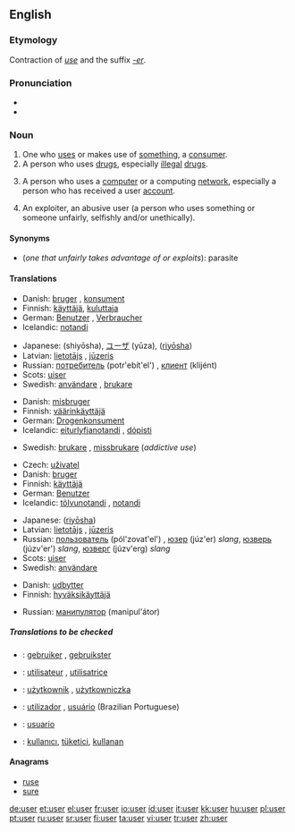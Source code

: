 ==English==

===Etymology===
Contraction of ''[[use]]'' and the suffix ''[[-er]]''.

===Pronunciation===
*{{audio|en-us-user.ogg|Audio (US)}}
*{{rhymes|uːzə(r)}}

===Noun===
{{en-noun}}

# One who [[use]]s or makes use of [[something]], a [[consumer]].
# A person who uses [[drug]]s, especially [[illegal]] [[drugs]].
# {{context|computing}} A person who uses a [[computer]] or a computing [[network]], especially a person who has received a user [[account]].
# {{pejorative}} An exploiter, an abusive user (a person who uses something or someone unfairly, selfishly and/or unethically).

====Synonyms====
*(''one that unfairly takes advantage of or exploits''): parasite

====Translations====
{{trans-top|one who uses something, a consumer}}
*Danish: [[bruger]] {{c}}, [[konsument]] {{c}}
*Finnish: [[käyttäjä]], [[kuluttaja]]
*German: [[Benutzer]] {{m}}, [[Verbraucher]] {{m}}
*Icelandic: [[notandi]] {{m}}
{{trans-mid}}
*Japanese: {{JAchar|[[使用者]]}} (shiyōsha), [[ユーザ]] (yūza), {{JAchar|[[Japanese]]}} ([[riyōsha]])
*Latvian: [[lietotājs]] {{m}}, [[jūzeris]] {{m}}
*Russian: [[потребитель]] (potr'ebít'el') {{m}}, [[клиент]] (klijént) {{m}}
*Scots: [[uiser]]
*Swedish: [[användare]] {{c}}, [[brukare]] {{c}}
{{trans-bottom}}

{{trans-top|one who uses drugs}}
*Danish: [[misbruger]] {{c}}
*Finnish: [[väärinkäyttäjä]]
*German: [[Drogenkonsument]] {{m}}
*Icelandic: [[eiturlyfjanotandi]] {{m}}, [[dópisti]] {{m}}
{{trans-mid}}
*Swedish: [[brukare]] {{c}}, [[missbrukare]] {{c}} (''addictive use'')
{{trans-bottom}}

{{trans-top|person who uses a computer}}
*Czech: [[uživatel]] {{m}}
*Danish: [[bruger]] {{c}}
*Finnish: [[käyttäjä]]
*German: [[Benutzer]] {{m}}
*Icelandic: [[tölvunotandi]] {{m}}, [[notandi]] {{m}}
{{trans-mid}}
*Japanese: {{JAchar|[[Japanese]]}} ([[riyōsha]])
*Latvian: [[lietotājs]] {{m}}, [[jūzeris]] {{m}}
*Russian: [[пользователь]] (pól'zovat'el') {{m}}, [[юзер]] (júz'er) {{m}} ''slang'', [[юзверь]] (júzv'er') {{m}} ''slang'', [[юзверг]] (júzv'erg) {{m}} ''slang''
*Scots: [[uiser]]
*Swedish: [[användare]] {{c}}
{{trans-bottom}}

{{trans-top|an exploiter}}
*Danish: [[udbytter]] {{c}}
*Finnish: [[hyväksikäyttäjä]]
{{trans-mid}}
*Russian: [[манипулятор]] (manipul'átor) {{m}}
{{trans-bottom}}

=====Translations to be checked=====
{{checktrans}}
*{{ttbc|Dutch}}: [[gebruiker]] {{m}}, [[gebruikster]] {{f}}
*{{ttbc|French}}: [[utilisateur]] {{m}}, [[utilisatrice]] {{f}}
*{{ttbc|Polish}}: [[użytkownik]] {{m}}, [[użytkowniczka]] {{f}}
*{{ttbc|Portuguese}}: [[utilizador]] {{m}}, [[usuário]] {{m}} (Brazilian Portuguese)
*{{ttbc|Spanish}}: [[usuario]] {{m}}
*{{ttbc|Turkish}}: [[kullanıcı]], [[tüketici]], [[kullanan]]

====Anagrams====
*[[ruse]]
*[[sure]]

[[de:user]]
[[et:user]]
[[el:user]]
[[fr:user]]
[[io:user]]
[[id:user]]
[[it:user]]
[[kk:user]]
[[hu:user]]
[[pl:user]]
[[pt:user]]
[[ru:user]]
[[sr:user]]
[[fi:user]]
[[ta:user]]
[[vi:user]]
[[tr:user]]
[[zh:user]]